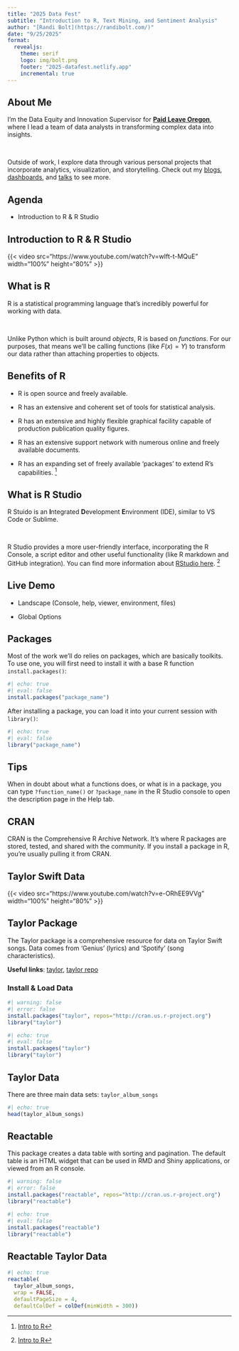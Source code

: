 ```yaml
---
title: "2025 Data Fest"
subtitle: "Introduction to R, Text Mining, and Sentiment Analysis"
author: "[Randi Bolt](https://randibolt.com/)"
date: "9/25/2025"
format:
  revealjs:
    theme: serif
    logo: img/bolt.png
    footer: "2025-datafest.netlify.app"
    incremental: true 
---
```


## About Me

I’m the Data Equity and Innovation Supervisor for **[Paid Leave Oregon](https://paidleave.oregon.gov/)**, where I lead a team of data analysts in transforming complex data into insights.

<br>

Outside of work, I explore data through various personal projects that incorporate analytics, visualization, and storytelling. Check out my [blogs](https://2024-rbolt.netlify.app/projects/technical-blogs), [dashboards](https://randibolt.com/dashboards), and [talks](https://randibolt.com/talks) to see more.

## Agenda

* Introduction to R & R Studio


## Introduction to R & R Studio 

{{< video src="https://www.youtube.com/watch?v=wIft-t-MQuE" width="100%" height="80%" >}}

## What is R

R is a statistical programming language that's incredibly powerful for working with data. 

<br>

Unlike Python which is built around _objects_, R is based on _functions_. For our purposes, that means we'll be calling functions (like $F(x)=Y$) to transform our data rather than attaching properties to objects. 


## Benefits of R

* R is open source and freely available. 

* R has an extensive and coherent set of tools for statistical analysis. 

* R has an extensive and highly flexible graphical facility capable of production publication quality figures. 

* R has an extensive support network with numerous online and freely available documents. 

* R has an expanding set of freely available 'packages' to extend R's capabilities. [^1]

[^1]: [Intro to R](https://intro2r.com/chap1.html)

## What is R Studio 

R Stuido is an **I**ntegrated **D**evelopment **E**nvironment (IDE), similar to VS Code or Sublime. 

<br>

R Studio provides a more user-friendly interface, incorporating the R Console, a script editor and other useful functionality (like R markdown and GitHub integration). You can find more information about [RStudio here](). [^2]

[^2]: [Intro to R](https://intro2r.com/chap1.html)

## Live Demo

* Landscape (Console, help, viewer, environment, files)

* Global Options 

## Packages 

Most of the work we'll do relies on packages, which are basically toolkits. To use one, you will first need to install it with a base R function `install.packages()`: 


```r
#| echo: true
#| eval: false
install.packages("package_name")
```

After installing a package, you can load it into your current session with `library()`:

```r
#| echo: true
#| eval: false
library("package_name")
```

## Tips

When in doubt about what a functions does, or what is in a package, you can type `?function_name()` or `?package_name` in the R Studio console to open the description page in the Help tab. 

## CRAN

CRAN is the Comprehensive R Archive Network. It’s where R packages are stored, tested, and shared with the community. If you install a package in R, you’re usually pulling it from CRAN.

## Taylor Swift Data

{{< video src="https://www.youtube.com/watch?v=e-ORhEE9VVg" width="100%" height="80%" >}}

## Taylor Package

The Taylor package is a comprehensive resource for data on Taylor Swift songs. Data comes from 'Genius' (lyrics) and 'Spotify' (song characteristics). 

**Useful links**: [taylor](https://taylor.wjakethompson.com/), [taylor repo](https://github.com/wjakethompson/taylor)


### Install & Load Data

```r
#| warning: false
#| error: false
install.packages("taylor", repos="http://cran.us.r-project.org")
library("taylor")
```

```r
#| echo: true
#| eval: false
install.packages("taylor")
library("taylor")
```

## Taylor Data

There are three main data sets: `taylor_album_songs`

```r
#| echo: true
head(taylor_album_songs)
```

## Reactable

This package creates a data table with sorting and pagination. The default table is an HTML widget that can be used in RMD and Shiny applications, or viewed from an R console. 

```r
#| warning: false
#| error: false
install.packages("reactable", repos="http://cran.us.r-project.org")
library("reactable")
```

```r
#| echo: true
#| eval: false
install.packages("reactable")
library("reactable")
```

## Reactable Taylor Data

```r
#| echo: true
reactable(
  taylor_album_songs,
  wrap = FALSE,
  defaultPageSize = 4,
  defaultColDef = colDef(minWidth = 300))
```
